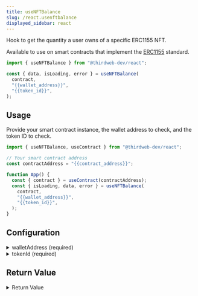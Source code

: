 ```yaml
---
title: useNFTBalance
slug: /react.usenftbalance
displayed_sidebar: react
---
```



Hook to get the quantity a user owns of a specific ERC1155 NFT.

Available to use on smart contracts that implement the [ERC1155](/contractkit/interfaces/erc1155) standard.

```jsx
import { useNFTBalance } from "@thirdweb-dev/react";

const { data, isLoading, error } = useNFTBalance(
  contract,
  "{{wallet_address}}",
  "{{token_id}}",
);
```

## Usage

Provide your smart contract instance, the wallet address to check, and the token ID to check.

```jsx
import { useNFTBalance, useContract } from "@thirdweb-dev/react";

// Your smart contract address
const contractAddress = "{{contract_address}}";

function App() {
  const { contract } = useContract(contractAddress);
  const { isLoading, data, error } = useNFTBalance(
    contract,
    "{{wallet_address}}",
    "{{token_id}}",
  );
}
```

## Configuration

<details>
  <summary>walletAddress (required)</summary>
  <div>

### walletAddress (required)

The address of the wallet to check.

Use the [`useAddress`](/react/react.useaddress) hook to get the current wallet address.

```jsx
import { useNFTBalance, useContract, useAddress } from "@thirdweb-dev/react";

// Your smart contract address
const contractAddress = "{{contract_address}}";

function App() {
  // highlight-next-line
  const address = useAddress();
  const { contract } = useContract(contractAddress);
  const { isLoading, data, error } = useNFTBalance(
    contract,
    // highlight-next-line
    address,
    "{{token_id}}",
  );
}
```

</div>
</details>

<details>
  <summary>tokenId (required)</summary>
  <div>

### tokenId (required)

The token ID of the NFT to check.

```jsx
import { useNFTBalance, useContract } from "@thirdweb-dev/react";

// Your smart contract address
const contractAddress = "{{contract_address}}";

function App() {
  const { contract } = useContract(contractAddress);
  const { isLoading, data, error } = useNFTBalance(
    contract,
    "{{wallet_address}}",
    // highlight-next-line
    "{{token_id}}",
  );
}
```

</div>
</details>

## Return Value

<details>
  <summary>Return Value</summary>
  <div>

The hook's `data` property, once loaded, returns a `BigNumber` representing the quantity of the NFT owned by the wallet.

```ts
BigNumber;
```

</div>
</details>
